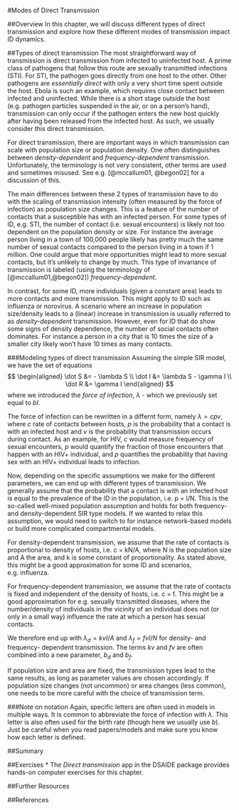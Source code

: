 #Modes of Direct Transmission


##Overview
In this chapter, we will discuss different types of direct transmission and explore how these different modes of transmission impact ID dynamics.



##Types of direct transmission
The most straightforward way of transmission is direct transmission from infected to uninfected host. A prime class of pathogens that follow this route are sexually transmitted infections (STI). For STI, the pathogen goes directly from one host to the other. Other pathogens are _essentially direct_ with only a very short time spent outside the host. Ebola is such an example, which requires close contact between infected and uninfected. While there is a short stage outside the host (e.g. pathogen particles suspended in the air, or on a person's hand), transmission can only occur if the pathogen enters the new host quickly after having been released from the infected host. As such, we usually consider this direct transmission.

For direct transmission, there are important ways in which transmission can scale with population size or population density. One often distinguishes between _density-dependent_  and _frequency-dependent_ transmission. Unfortunately, the terminology is not very consistent, other terms are used and sometimes misused. See e.g. [@mccallum01, @begon02] for a discussion of this.

The main differences between these 2 types of transmission have to do with the scaling of transmission intensity (often measured by the force of infection) as population size changes. This is a feature of the number of contacts that a susceptible has with an infected person. For some types of ID, e.g. STI, the number of contact (i.e. sexual encounters) is likely not too dependent on the population density or size. For instance the average person living in a town of 100,000 people likely has pretty much the same number of sexual contacts compared to the person living in a town if 1 million. One could argue that more opportunities might lead to more sexual contacts, but it's unlikely to change by much. This type of invariance of transmission is labeled (using the terminology of [@mccallum01,@begon02]) _frequency-dependent_.

In contrast, for some ID, more individuals (given a constant area) leads to more contacts and more transmission. This might apply to ID such as influenza or norovirus. A scenario where an increase in population size/density leads to a (linear) increase in transmission is usually referred to as _density-dependent_ transmission. However, even for ID that do show some signs of density dependence, the number of social contacts often dominates. For instance a person in a city that is 10 times the size of a smaller city likely won't have 10 times as many contacts.



###Modeling types of direct transmission
Assuming the simple SIR model, we have the set of equations
$$ 
\begin{aligned}
\dot S &= - \lambda S \\
\dot I &= \lambda S  - \gamma I \\
\dot R &= \gamma I
\end{aligned}
$$
where we introduced the _force of infection_, $\lambda$ - which we previously set equal to _bI_.

The force of infection can be rewritten in a differnt form, namely $\lambda= cpv$, where _c_ rate of contacts between hosts, _p_ is the probability that a contact is with an infected host and _v_ is the probability that transmission occurs during
contact. As an example, for HIV, _c_ would measure frequency of sexual encounters, _p_ would quantify the fraction of those encounters that happen with an HIV+ individual, and _p_ quantifies the probability that having sex with an HIV+ individual leads to infection.

Now, depending on the specific assumptions we make for the different parameters, we can end up with different types of transmission. We generally assume that the probability that a contact is with an infected host is equal to the prevalence of the ID in the population, i.e. p = I/N. This is the so-called well-mixed population assumption and holds for both frequency- and density-dependent SIR type models. If we wanted to relax this assumption, we would need to switch to for instance network-based models or build more complicated compartmental models.

For density-dependent transmission, we assume that the rate of contacts is proportional to density of hosts, 
i.e. c = kN/A, where N is the population size and A the area, and k is some constant of proportionality. As stated above, this might be a good approximation for some ID and scenarios, e.g. influenza.

For frequency-dependent transmission, we assume that the rate of contacts is fixed and independent of the density of hosts, i.e. c = f. This might be a good approximation for e.g. sexually transmitted diseases, where the number/density of individuals in the vicinity of an individual does not (or only in a small way) influence the rate at which a person has sexual contacts.

We therefore end up with $\lambda_d= kv I/A$ and $\lambda_f= fv I/N$ for density- and frequency- dependent transmission. The terms _kv_ and _fv_ are often combined into a new parameter, _b~d~_ and _b~f~_. 

If population size and area are fixed, the transmission types lead to the same results, as long as parameter values are chosen accordingly.  If population size changes (not uncommon) or area changes (less common), one needs to be more careful with the choice of transmission term.


###Note on notation
Again, specific letters are often used in models in multiple ways. It is common to abbreviate the force of infection with $\lambda$. This letter is also often used for the birth rate (though here we usually use _b_). Just be careful when you read papers/models and make sure you know how each letter is defined.


##Summary

##Exercises
* The _Direct transmission_ app in the DSAIDE package provides hands-on computer exercises for this chapter.


##Further Resources



##References

